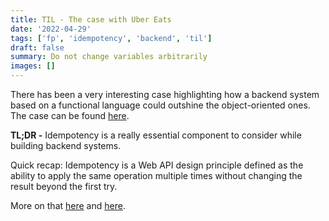 ```yaml
---
title: TIL - The case with Uber Eats
date: '2022-04-29'
tags: ['fp', 'idempotency', 'backend', 'til']
draft: false
summary: Do not change variables arbitrarily
images: []
---
```


There has been a very interesting case highlighting how a backend system based on a functional language could outshine the object-oriented ones. The case can be found [here](https://twitter.com/gergelyorosz/status/1502947315279187979). 

**TL;DR -** Idempotency is a really essential component to consider while building backend systems.

Quick recap: Idempotency is a Web API design principle defined as the ability to apply the same operation multiple times without changing the result beyond the first try.

More on that [here](https://stackoverflow.com/questions/1077412/what-is-an-idempotent-operation) and [here](https://aws.amazon.com/builders-library/making-retries-safe-with-idempotent-APIs/).
